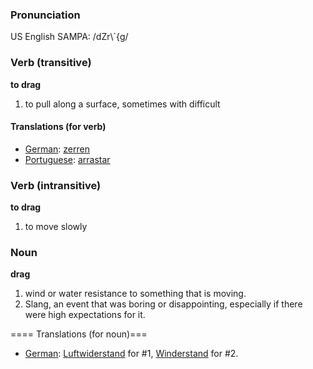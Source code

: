 === Pronunciation ===
US English SAMPA: /dZr\`{g/

=== Verb (transitive) ===

'''to drag'''

# to pull along a surface, sometimes with difficult

==== Translations (for verb)====
*[[German]]: [[zerren]]
*[[Portuguese]]: [[arrastar]]

=== Verb (intransitive) ===

'''to drag'''

# to move slowly

=== Noun ===

'''drag'''

# wind or water resistance to something that is moving.
# Slang, an event that was boring or disappointing, especially if there were high expectations for it.

==== Translations (for noun)===
*[[German]]: [[Luftwiderstand]] for #1, [[Winderstand]] for #2.